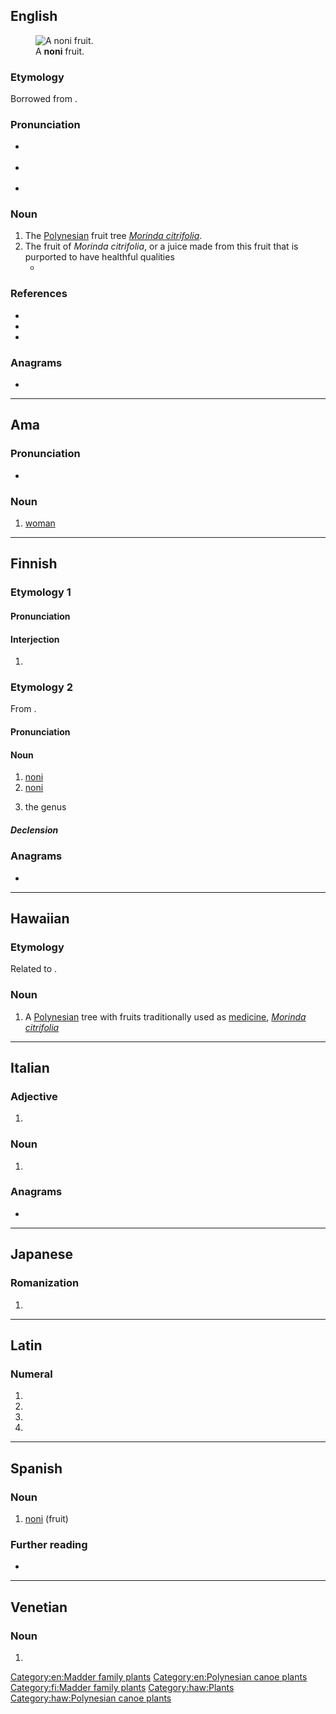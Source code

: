 {{also|Nóni|nőni}}
==English==
[[File:Morinda citrifolia Fruit.jpg|thumb|A '''noni''' fruit.]]

===Etymology===
Borrowed from {{bor|en|haw|noni}}.

===Pronunciation===
* {{a|GA}} {{IPA|en|/ˈnoʊni/}}
* {{a|RP}} {{IPA|en|/ˈnəʊni/}}
* {{rhymes|en|əʊni|s=2}}

===Noun===
{{en-noun|~}}

# The [[Polynesia]]n fruit tree ''[[Morinda citrifolia]]''.
# The fruit of ''Morinda citrifolia'', or a juice made from this fruit that is purported to have healthful qualities
#* {{quote-journal|en|date=August 20, 2009|author=The You Docs|title=Are antioxidants worth the cash?|work=Toronto Star|url=http://www.thestar.com/living/article/682895
|passage=I'm wondering if the claims you hear about the so-called miracle antioxidants – including goji, açai and '''noni''' – are true.}}

===References===
* {{pedia|Morinda citrifolia|i=1}}
* {{specieslite|Morinda citrifolia|i=1}}
* {{comcatlite|Morinda citrifolia|i=1}}

===Anagrams===
* {{anagrams|en|a=inno|in on}}

[[Category:en:Madder family plants]]
[[Category:en:Polynesian canoe plants]]

----

==Ama==

===Pronunciation===
* {{IPA|amm|/nɒni/}}

===Noun===
{{head|amm|noun}}

# [[woman]]

----

==Finnish==

===Etymology 1===

====Pronunciation====
{{fi-p||*}}

====Interjection====
{{fi-int}}

# {{lb|fi|colloquial}} {{alt form|fi|no niin}}

===Etymology 2===
From {{der|fi|haw|noni}}.

====Pronunciation====
{{fi-pronunciation}}

====Noun====
{{fi-noun}}

# [[#English|noni]] {{gloss|''{{l|mul|Morinda citrifolia}}''}}
# [[#English|noni]] {{gloss|plant of the genus ''{{l|mul|Morinda}}''}}
# {{lb|fi|in plural}} the genus ''{{l|mul|Morinda}}''

=====Declension=====
{{fi-decl-paperi|non|a}}

===Anagrams===
* {{anagrams|fi|a=inno|Onni|noin|onni}}

[[Category:fi:Madder family plants]]

----

==Hawaiian==

===Etymology===
Related to {{cog|sm|nonu}}.

===Noun===
{{head|haw|noun}}

# A [[Polynesian]] tree with fruits traditionally used as [[medicine]], ''[[Morinda citrifolia]]''

[[Category:haw:Plants]]
[[Category:haw:Polynesian canoe plants]]

----

==Italian==

===Adjective===
{{head|it|adjective form}}

# {{adj form of|it|nono||m|p}}

===Noun===
{{head|it|noun form|g=m}}

# {{plural of|it|nono}}

===Anagrams===
* {{anagrams|it|a=inno|inno|nino|onni|onni-}}

----

==Japanese==

===Romanization===
{{ja-romaji}}

# {{ja-romanization of|のに}}

----

==Latin==

===Numeral===
{{la-num-form|nōnī}}

# {{inflection of|la|nōnus||nom|m|p}}
# {{inflection of|la|nōnus||gen|m|s}}
# {{inflection of|la|nōnus||gen|n|s}}
# {{inflection of|la|nōnus||voc|m|p}}

----

==Spanish==

===Noun===
{{es-noun|f}}

# [[#English|noni]] (fruit)

===Further reading===
* {{R:DRAE}}

----

==Venetian==

===Noun===
{{head|vec|noun form}}

# {{plural of|vec|nono}}